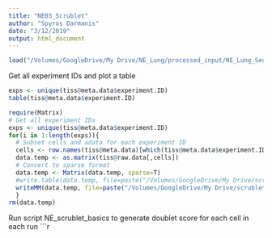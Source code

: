 ```yaml
---
title: "NE03_Scrublet"
author: "Spyros Darmanis"
date: "3/12/2019"
output: html_document
---
```


```r
load("/Volumes/GoogleDrive/My Drive/NE_Lung/processed_input/NE_Lung_Seurat.RData")
```

Get all experiment IDs and plot a table
```r
exps <- unique(tiss@meta.data$experiment.ID)
table(tiss@meta.data$experiment.ID)
```


```r
require(Matrix)
# Get all experiment IDs
exps <- unique(tiss@meta.data$experiment.ID)
for(i in 1:length(exps)){
  # Subset cells and adata for each experiment ID
  cells <- row.names(tiss@meta.data)[which(tiss@meta.data$experiment.ID==exps[i])]
  data.temp <- as.matrix(tiss@raw.data[,cells])
  # Convert to sparse format 
  data.temp <- Matrix(data.temp, sparse=T)
  #write.table(data.temp, file=paste("/Volumes/GoogleDrive/My Drive/scrublet/NE_analysis/input/","Exp.ID.", exps[i],".tsv" ,sep=""))
  writeMM(data.temp, file=paste("/Volumes/GoogleDrive/My Drive/scrublet/NE_analysis/input/","Exp.ID.", exps[i],".mtx" ,sep=""))
  }
rm(data.temp)
```

Run script NE_scrublet_basics to generate doublet score for each cell in each run 
```r
